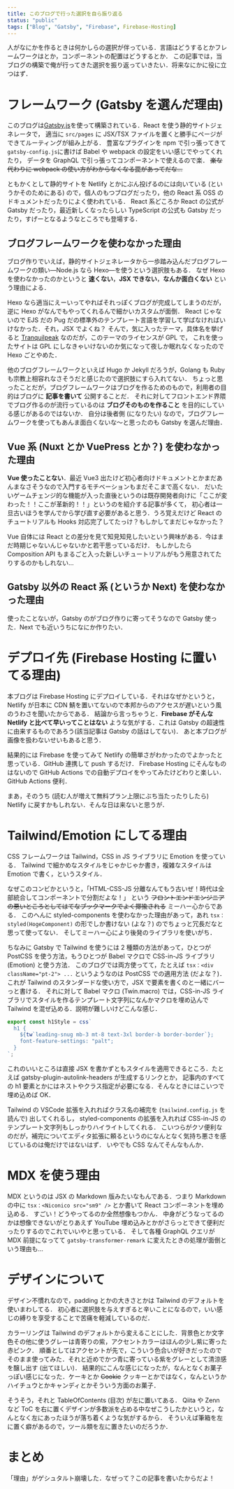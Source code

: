 ```yaml
---
title: このブログで行った選択を自ら振り返る
status: "public"
tags: ["Blog", "Gatsby", "Firebase", Firebase-Hosting]
---
```


人がなにかを作るときは何かしらの選択が伴っている．言語はどうするとかフレームワークはとか，コンポーネントの配置はどうするとか．
この記事では，当ブログの構築で俺が行ってきた選択を振り返っていきたい．将来なにかに役に立つはず．

# フレームワーク (Gatsby を選んだ理由)

このブログは[Gatsby.js](https://gatsbyjs.com)を使って構築されている．React を使う静的サイトジェネレータで，
適当に `src/pages` に JSX/TSX ファイルを置くと勝手にページができてルーティングが組み上がる．
豊富なプラグインを npm で引っ張ってきて`gatsby-config.js`に書けば Babel や webpack の設定をいい感じでやってくれたり，
データを GraphQL で引っ張ってコンポーネントで使えるので楽．
~~楽な代わりに webpack の使い方がわからなくなる罠があってだな…~~

ともかくとして静的サイトを Netlify とかにぶん投げるのには向いている (というかそのためにある) ので，個人のもつブログだったり，他の React 系 OSS のドキュメントだったりによく使われている．
React 系どころか React の公式が Gatsby だったり，最近新しくなったらしい TypeScript の公式も Gatsby だったり，すげーとなるようなところでも登場する．

## ブログフレームワークを使わなかった理由

ブログ作りでいえば，静的サイトジェネレータから一歩踏み込んだブログフレームワークの類い&mdash;Node.js なら Hexo&mdash;を使うという選択肢もある．
なぜ Hexo を使わなかったのかというと **速くない**，**JSX できない**，**なんか面白くない** という理由による．

Hexo なら適当にえーいってやればそれっぽくブログが完成してしまうのだが，逆に Hexo がなんでもやってくれるんで細かいカスタムが面倒．
React じゃないので EJS だの Pug だの標準外のテンプレート言語を学習して学ばなければいけなかった．それ，JSX でよくね？
そんで，気に入ったテーマ，具体名を挙げると [Tranquilpeak](https://github.com/LouisBarranqueiro/hexo-theme-tranquilpeak) なのだが，このテーマのライセンスが GPL で，
これを使ったサイトは GPL にしなきゃいけないのか気になって夜しか眠れなくなったので Hexo ごとやめた．

他のブログフレームワークといえば Hugo か Jekyll だろうが，Golang も Ruby も宗教上相容れなさそうだと感じたので選択肢にすら入れてない．
ちょっと思ったことだが，ブログフレームワークはブログを作るためのもので，利用者の目的はブログに **記事を書いて** 公開することだ．
それに対してフロントエンド界隈でブログ作るのが流行っているのは **ブログそのものを作ること** を目的にしている感じがあるのではないか．
自分は後者側 (になりたい) なので，ブログフレームワークを使ってもあんま面白くないな～と思ったのも Gatsby を選んだ理由．

## Vue 系 (Nuxt とか VuePress とか？) を使わなかった理由

**Vue 使ったことない**．最近 Vue3 出たけど初心者向けドキュメントとかまだあんまなさそうなので入門するモチベーションもまだそこまで高くない．
だいたいゲームチェンジ的な機能が入った直後というのは既存開発者向けに「ここが変わった！！ここが革新的！！」というのを紹介する記事が多くて，
初心者は一旦古いほうを学んでから学び直す必要があると思う．うろ覚えだけど React のチュートリアルも Hooks 対応完了してたっけ？もしかしてまだじゃなかった？

Vue 自体には React との差分を見て知見知見したいという興味がある．今はまだ時期じゃないんじゃないかと若干思っているだけ．
もしかしたら Composition API もまるごと入った新しいチュートリアルがもう用意されてたりするのかもしれない…

## Gatsby 以外の React 系 (というか Next) を使わなかった理由

使ったことないが，Gatsby のがブログ作りに寄ってそうなので Gatsby 使った．Next でも近いうちになにか作りたい．

# デプロイ先 (Firebase Hosting に置いてる理由)

本ブログは Firebase Hosting にデプロイしている．それはなぜかというと，Netlify が日本に CDN 鯖を置いてないので本邦からのアクセスが遅いという風のうわさを聞いたからである．
結論から言っちゃうと．**Firebase がそんな Netlify と比べて早いってことはない** ような気がする．これは Gatsby の超速性に由来するものであろう(該当記事は Gatsby の話はしてない)．
あと本ブログが画像を扱わないせいもあると思う．

結果的には Firebase を使ってみて Netlify の簡単さがわかったのでよかったと思っている．GitHub 連携して push するだけ．
Firebase Hosting にそんなものはないので GitHub Actions での自動デプロイをやってみたけどわりと楽しい．GitHub Actions 便利．

まあ，そのうち (読む人が増えて無料プラン上限にぶち当たったりしたら) Netlify に戻すかもしれない．そんな日は来ないと思うが．

# Tailwind/Emotion にしてる理由

CSS フレームワークは Tailwind，CSS in JS ライブラリに Emotion を使っている．
Tailwind で細かめなスタイルをじゃかじゃか書き，複雑なスタイルは Emotion で書く，というスタイル．

なぜこのコンビかというと，「HTML-CSS-JS 分離なんてもう古いぜ！時代は全部統合してコンポーネントで分割だよな！」
という ~~フロントエンドエンジニアの悪いところとしてはてなブックマークでよく揶揄される~~ ミーハー心からである．
このへんに styled-components を使わなかった理由があって，あれ `tsx：styled(HogeComponent)` の形でしか書けない (よな？) のでちょっと冗長だなと思って使ってない．
そしてミーハー心により後発のライブラリを使いがち．

ちなみに Gatsby で Tailwind を使うには 2 種類の方法があって，ひとつが PostCSS を使う方法，もうひとつが Babel マクロで CSS-in-JS ライブラリ (Emotion) と使う方法．
このブログでは両方使ってて，たとえば `tsx：<div className="pt-2"> ...` というようなのは PostCSS での適用方法 (だよな？)．
これが Tailwind のスタンダードな使い方で，JSX で要素を書くのと一緒にバーっと書ける．
それに対して Babel マクロ (Twin.macro) では，CSS-in-JS ライブラリでスタイルを作るテンプレート文字列になんかマクロを埋め込んで Tailwind を混ぜ込める．説明が難しいけどこんな感じ．

```ts
export const h1Style = css`
  h1 {
    ${tw`leading-snug mb-3 mt-8 text-3xl border-b border-border`};
    font-feature-settings: "palt";
  }
`;
```

これのいいところは直接 JSX を書かずともスタイルを適用できるところ．たとえば gatsby-plugin-autolink-headers が生成するリンクとか，
記事内のすべての h1 要素とかにはネストやクラス指定が必要になる．そんなときにはこいつで埋め込めば OK．

Tailwind の VSCode 拡張を入れればクラス名の補完を (`tailwind.config.js` を読んで) 出してくれるし，
styled-components の拡張を入れれば CSS-in-JS のテンプレート文字列もしっかりハイライトしてくれる．
こいつらがクソ便利なのだが，補完についてエディタ拡張に頼るというのになんとなく気持ち悪さを感じているのは俺だけではないはず．
いやでも CSS なんてそんなもんか．

# MDX を使う理由

MDX というのは JSX の Markdown 版みたいなもんである．つまり Markdown の中に `tsx：<Niconico src="sm9" />` とか書いて React コンポーネントを埋め込める．
すごい！どうやってるのか全然想像もつかん．
中身がどうなってるのかは想像できないがとりあえず YouTube 埋め込みとかがさらっとできて便利だったりするのでこれでいいやと思っている．
そして各種 GraphQL クエリが MDX 前提になってて `gatsby-transformer-remark` に変えたときの処理が面倒という理由も…

# デザインについて

デザイン不慣れなので，padding とかの大きさとかは Tailwind のデフォルトを使いまわしてる．
初心者に選択肢を与えすぎると辛いことになるので，いい感じの縛りを享受することで苦痛を軽減しているのだ．

カラーリングは Tailwind のデフォルトから変えることにした．背景色とか文字色その他に使うグレーは青寄りの紫，アクセントカラーはほんの少し紫に寄った赤ピンク．
順番としてはアクセントが先で，こういう色合いが好きだったのでそのまま使ってみた．それと近めでかつ青に寄っている紫をグレーとして清涼感を醸し出す (出てほしい)．
結果的にこんな感じになったが，なんとなくお菓子っぽい感じになった．ケーキとか ~~Cookie~~ クッキーとかではなく，なんというかハイチュウとかキャンディとかそういう方面のお菓子．

そうそう，それと TableOfContents (目次) が左に置いてある．
Qiita や Zenn など ToC を右に置くデザインが多数派を占める中なぜこうしたかというと，なんとなく左にあったほうが落ち着くような気がするから．
そういえば筆箱を左に置く癖があるので，ツール類を左に置きたいのだろうか．

# まとめ

「理由」がゲシュタルト崩壊した．なぜって？この記事を書いたからだよ！
